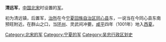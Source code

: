 '''清远军'''，[[中国|中国]][[北宋|北宋]]时设置的[[军_(行政区划)|军]]。

初为清远镇，后置军，[[治所|治所]]在今[[宁夏回族自治区|宁夏回族自治区]][[同心县|同心县]]东，一说当在今同心县东南预旺附近。在群山之口，当[[环州|环州]]、灵武间冲要。[[咸平|咸平]]四年（1001年）地入[[西夏|西夏]]。

{{北宋行政区划小作品}}
{{DEFAULTSORT:Q}}
[[Category:北宋的军|Category:北宋的军]]
[[Category:宁夏的军|Category:宁夏的军]]
[[Category:吴忠行政区划史|Category:吴忠行政区划史]]